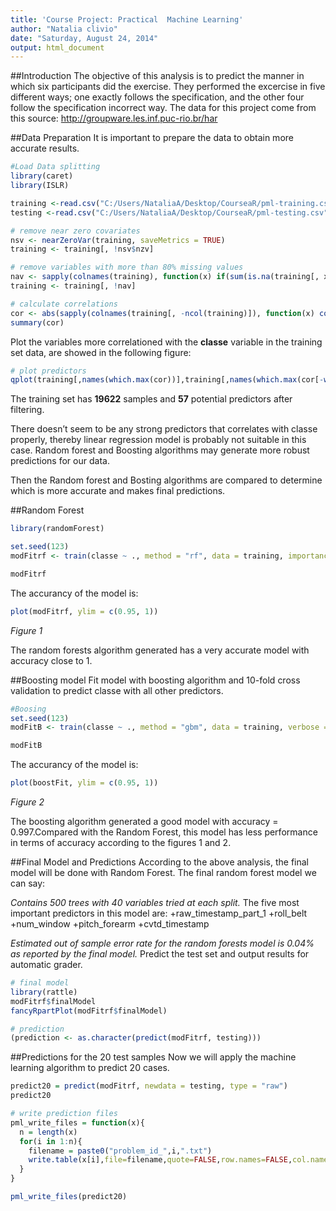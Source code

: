 ```yaml
---
title: 'Course Project: Practical  Machine Learning'
author: "Natalia clivio"
date: "Saturday, August 24, 2014"
output: html_document
---
```


##Introduction
The objective of this analysis is to predict the manner in which six participants did the exercise. They performed the excercise in five different ways; one exactly follows the specification, and the other four follow the specification incorrect way.
The data for this project come from this source: <http://groupware.les.inf.puc-rio.br/har>

##Data Preparation
It is important to prepare the data to obtain more accurate results. 
```r
#Load Data splitting
library(caret)
library(ISLR)

training <-read.csv("C:/Users/NataliaA/Desktop/CourseaR/pml-training.csv")
testing <-read.csv("C:/Users/NataliaA/Desktop/CourseaR/pml-testing.csv")

# remove near zero covariates
nsv <- nearZeroVar(training, saveMetrics = TRUE)
training <- training[, !nsv$nzv]

# remove variables with more than 80% missing values
nav <- sapply(colnames(training), function(x) if(sum(is.na(training[, x])) > 0.8*nrow(training)){return(T)}else{return(F)})
training <- training[, !nav]

# calculate correlations
cor <- abs(sapply(colnames(training[, -ncol(training)]), function(x) cor(as.numeric(training[, x]), as.numeric(training$classe), method = "spearman")))
summary(cor)
```

Plot the variables more correlationed with the **classe** variable in the training set data, are showed in the following figure: 

```r
# plot predictors 
qplot(training[,names(which.max(cor))],training[,names(which.max(cor[-which.max(cor)]))],colour=classe,data=training,xlab = names(which.max(cor)), ylab = names(which.max(cor[-which.max(cor)])))

```

The training set has **19622** samples and **57** potential predictors after filtering.

There doesn't seem to be any strong predictors that correlates with classe properly, thereby linear regression model is probably not suitable in this case. Random forest and Boosting algorithms may generate more robust predictions for our data.

Then the Random forest and Bosting algorithms are compared to determine which is more accurate and makes final predictions.

##Random Forest

```r

library(randomForest)

set.seed(123)
modFitrf <- train(classe ~ ., method = "rf", data = training, importance = TRUE, trControl = trainControl(method = "cv", number = 10))

modFitrf

```

The accurancy of the model is:

```r
plot(modFitrf, ylim = c(0.95, 1))

```
_Figure 1_

The random forests algorithm generated has a very accurate model with accuracy close to 1. 

##Boosting model
Fit model with boosting algorithm and 10-fold cross validation to predict classe with all other predictors.

```r
#Boosing
set.seed(123)
modFitB <- train(classe ~ ., method = "gbm", data = training, verbose = F, trControl = trainControl(method = "cv", number = 10))

modFitB
```

The accurancy of the model is:

```r
plot(boostFit, ylim = c(0.95, 1))
```
_Figure 2_

The boosting algorithm generated a good model with accuracy = 0.997.Compared with the Random Forest, this model has less performance in terms of accuracy according to the figures 1 and 2.

##Final Model and Predictions
According to the above analysis, the final model will be done with Random Forest. 
The final random forest model we can say: 

*Contains 500 trees with 40 variables tried at each split. 
*The five most important predictors in this model are:
  +raw_timestamp_part_1
  +roll_belt
  +num_window
  +pitch_forearm 
  +cvtd_timestamp
                
*Estimated out of sample error rate for the random forests model is 0.04% as reported by the final model.
*Predict the test set and output results for automatic grader.

```r
# final model
library(rattle)
modFitrf$finalModel
fancyRpartPlot(modFitrf$finalModel)
```

```r
# prediction
(prediction <- as.character(predict(modFitrf, testing)))
```

##Predictions for the 20 test samples
Now we will apply the machine learning algorithm to  predict 20 cases. 

```r
predict20 = predict(modFitrf, newdata = testing, type = "raw")
predict20
```

```r
# write prediction files
pml_write_files = function(x){
  n = length(x)
  for(i in 1:n){
    filename = paste0("problem_id_",i,".txt")
    write.table(x[i],file=filename,quote=FALSE,row.names=FALSE,col.names=FALSE)
  }
}

pml_write_files(predict20)
```
